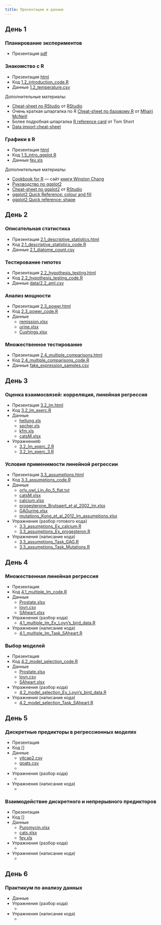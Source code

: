 ```yaml
---
title: Презентации и данные
---
```


## День 1

### Планирование экспериментов

- Презентация [pdf](1.1_experimental_design.pdf)

### Знакомство с R

- Презентация [html](1.2_introduction.html)
- Код [1.2_introduction_code.R](1.2_introduction_code.R)
- Данные [1.2_temperature.csv](data/1.2_temperature.csv)

Дополнительные материалы:

- [Cheat-sheet по RStudio](https://www.rstudio.com/wp-content/uploads/2016/01/rstudio-IDE-cheatsheet.pdf) от [RStudio](https://www.rstudio.com)
- Очень краткая шпаргалка по R [Cheat-sheet по базовому R](http://www.rstudio.com/wp-content/uploads/2016/06/r-cheat-sheet.pdf) от [Mhairi McNeill](http://mhairihmcneill.com/)
- Более подробная шпаргалка [R reference card](https://cran.r-project.org/doc/contrib/Short-refcard.pdf) от Tom Short
- [Data import cheat-sheet](https://github.com/rstudio/cheatsheets/raw/master/source/pdfs/data-import-cheatsheet.pdf)

### Графики в R

- Презентация [html](1.3_intro_ggplot.html)
- Код [1.3_intro_ggplot.R](1.3_intro_ggplot.R)
- Данные [fev.xls](data/fev.xls)

Дополнительные материалы:

- [Cookbook for R](http://www.cookbook-r.com/) --- сайт [книги Winston Chang](http://www.amazon.com/gp/product/0596809158/ref=as_li_tf_tl?ie=UTF8&camp=1789&creative=9325&creativeASIN=0596809158&linkCode=as2&tag=cooforr09-20)
- [Руководство по ggplot2](http://ggplot2.tidyverse.org/reference/)
- [Cheat-sheet по ggplot2](https://github.com/rstudio/cheatsheets/raw/master/old/pdfs/ggplot2-cheatsheet-2.1.pdf)
 от [RStudio](https://www.rstudio.com)
- [ggplot2 Quick Reference: colour and fill](http://sape.inf.usi.ch/quick-reference/ggplot2/colour)
- [ggplot2 Quick reference: shape](http://sape.inf.usi.ch/quick-reference/ggplot2/shape)

## День 2

### Описательная статистика

- Презентация [2.1_descriptive_statistics.html](2.1_descriptive_statistics.html)
- Код [2.1_descriptive_statistics_code.R](2.1_descriptive_statistics_code.R)
- Данные [2.1_diatome_count.csv](data/2.1_diatome_count.csv)

### Тестирование гипотез

- Презентация [2.2_hypothesis_testing.html](2.2_hypothesis_testing.html)
- Код [2.2_hypothesis_testing_code.R](2.2_hypothesis_testing_code.R)
- Данные [data/2.2_aml.csv](data/2.2_aml.csv)

### Анализ мощности

- Презентация [2.3_power.html](2.3_power.html)
- Код [2.3_power_code.R](2.3_power_code.R)
- Данные
    + [remission.xlsx](data/remission.xlsx)
    + [urine.xlsx](data/urine.xlsx)
    + [Cushings.xlsx](data/Cushings.xlsx)

### Множественное тестирование

- Презентация [2.4_multiple_comparisons.html](2.4_multiple_comparisons.html)
- Код [2.4_multiple_comparisons_code.R](2.4_multiple_comparisons_code.R)
- Данные [fake_expression_samples.csv](data/fake_expression_samples.csv)

## День 3

### Оценка взаимосвязей: корреляция, линейная регрессия

- Презентация [3.2_lm.html](3.2_lm.html)
- Код [3.2_lm_exerc.R](3.2_lm_exerc.R)
- Данные
    + [hellung.xls](data/hellung.xls)
    + [secher.xls](data/secher.xls)
    + [kfm.xls](data/kfm.xls)
    + [catsM.xlsx](data/catsM.xlsx)
- Упражненияb
    + [3.2_lm_exerc_2.R](3.2_lm_exerc_2.R)
    + [3.2_lm_exerc_3.R](3.2_lm_exerc_3.R)


### Условия применимости линейной регрессии

- Презентация [3.3_assumptions.html](3.3_assumptions.html)
- Код [3.3_assumptions_code.R](3.3_assumptions_code.R)
- Данные
    + [orly_owl_Lin_4p_5_flat.txt](data/orly_owl_Lin_4p_5_flat.txt)
    + [catsM.xlsx](data/catsM.xlsx)
    + [calcium.xlsx](data/calcium.xlsx)
    + [progesterone_Brutsaert_et al_2002_lm.xlsx](data/progesterone_Brutsaert_et al_2002_lm.xlsx)
    + [GAGurine.xlsx](data/GAGurine.xlsx)
    + [mutations_Kong_et_al_2012_lm_assumptions.xlsx](data/mutations_Kong_et_al_2012_lm_assumptions.xlsx)
- Упражнения (разбор готового кода)
    + [3.3_assumptions_Ex_calcium.R](3.3_assumptions_Ex_calcium.R)
    + [3.3_assumptions_Ex_progesteron.R](3.3_assumptions_Ex_progesteron.R)
- Упражнения (написание кода)
    + [3.3_assumptions_Task_GAG.R](3.3_assumptions_Task_GAG.R)
    + [3.3_assumptions_Task_Mutations.R](3.3_assumptions_Task_Mutations.R)

## День 4

### Множественная линейная регрессия

- Презентация <!-- [4.1_multiple_lm.html](4.1_multiple_lm.html) --->
- Код [4.1_multiple_lm_code.R](4.1_multiple_lm_code.R)
- Данные
    + [Prostate.xlsx](data/Prostate.xlsx)
    + [loyn.csv](data/loyn.csv)
    + [SAheart.xlsx](data/SAheart.xlsx)
- Упражнения (разбор кода) 
    + [4.1_multiple_lm_Ex_Loyn's_bird_data.R](4.1_multiple_lm_Ex_Loyn's_bird_data.R)
- Упражнения (написание кода) 
    + [4.1_multiple_lm_Task_SAheart.R](4.1_multiple_lm_Task_SAheart.R)

### Выбор моделей

- Презентация <!-- [4.2_model_selection.html](4.2_model_selection.html) --->
- Код [4.2_model_selection_code.R](4.2_model_selection_code.R)
- Данные
    + [Prostate.xlsx](data/Prostate.xlsx)
    + [loyn.csv](data/loyn.csv)
    + [SAheart.xlsx](data/SAheart.xlsx)
- Упражнения (разбор кода)
    + [4.2_model_selection_Ex_Loyn's_bird_data.R](4.2_model_selection_Ex_Loyn's_bird_data.R)
- Упражнения (написание кода)
    + [4.2_model_selection_Task_SAheart.R](4.2_model_selection_Task_SAheart.R)

## День 5

### Дискретные предикторы в регрессионных моделях

- Презентация <!-- []() --->
- Код []
- Данные
    + [vitcap2.csv](data/vitcap2.csv)
    + [goats.csv](data/goats.csv)
    +
- Упражнения (разбор кода)
    + []()
- Упражнения (написание кода)
    + []()

### Взаимодействие дискретного и непрерывного предикторов

- Презентация <!-- [5.2_categorical-continuous_interaction.html](5.2_categorical-continuous_interaction.html) --->
- Код []
- Данные
    + [Puromycin.xlsx](data/Puromycin.xlsx)
    + [cats.xlsx](data/cats.xlsx)
    + [fev.xls](data/fev.xls)
- Упражнения (разбор кода)
    + []()
- Упражнения (написание кода)
    + []()

## День 6

### Практикум по анализу данных

- Данные
- Упражнения (разбор кода)
    + []()
- Упражнения (написание кода)
    + []()

